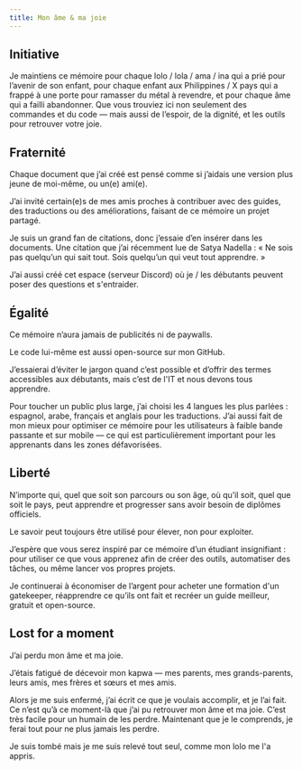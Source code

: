```yaml
---
title: Mon âme & ma joie
---
```


## Initiative

Je maintiens ce mémoire pour chaque lolo / lola / ama / ina qui a prié pour l’avenir de son enfant, pour chaque enfant aux Philippines / X pays qui a frappé à une porte pour ramasser du métal à revendre, et pour chaque âme qui a failli abandonner. Que vous trouviez ici non seulement des commandes et du code — mais aussi de l’espoir, de la dignité, et les outils pour retrouver votre joie.

## Fraternité

Chaque document que j’ai créé est pensé comme si j’aidais une version plus jeune de moi-même, ou un(e) ami(e).

J’ai invité certain(e)s de mes amis proches à contribuer avec des guides, des traductions ou des améliorations, faisant de ce mémoire un projet partagé.

Je suis un grand fan de citations, donc j’essaie d’en insérer dans les documents. Une citation que j’ai récemment lue de Satya Nadella : « Ne sois pas quelqu’un qui sait tout. Sois quelqu’un qui veut tout apprendre. »

J’ai aussi créé cet espace (serveur Discord) où je / les débutants peuvent poser des questions et s'entraider.

## Égalité

Ce mémoire n’aura jamais de publicités ni de paywalls.

Le code lui-même est aussi open-source sur mon GitHub.

J’essaierai d’éviter le jargon quand c’est possible et d’offrir des termes accessibles aux débutants, mais c’est de l'IT et nous devons tous apprendre.

Pour toucher un public plus large, j’ai choisi les 4 langues les plus parlées : espagnol, arabe, français et anglais pour les traductions. J’ai aussi fait de mon mieux pour optimiser ce mémoire pour les utilisateurs à faible bande passante et sur mobile — ce qui est particulièrement important pour les apprenants dans les zones défavorisées.

## Liberté

N’importe qui, quel que soit son parcours ou son âge, où qu’il soit, quel que soit le pays, peut apprendre et progresser sans avoir besoin de diplômes officiels.

Le savoir peut toujours être utilisé pour élever, non pour exploiter.

J’espère que vous serez inspiré par ce mémoire d’un étudiant insignifiant : pour utiliser ce que vous apprenez afin de créer des outils, automatiser des tâches, ou même lancer vos propres projets.

Je continuerai à économiser de l’argent pour acheter une formation d'un gatekeeper, réapprendre ce qu’ils ont fait et recréer un guide meilleur, gratuit et open-source.

## Lost for a moment

J’ai perdu mon âme et ma joie.

J’étais fatigué de décevoir mon kapwa — mes parents, mes grands-parents, leurs amis, mes frères et sœurs et mes amis.

Alors je me suis enfermé, j’ai écrit ce que je voulais accomplir, et je l’ai fait. Ce n’est qu’à ce moment-là que j’ai pu retrouver mon âme et ma joie. C’est très facile pour un humain de les perdre. Maintenant que je le comprends, je ferai tout pour ne plus jamais les perdre.

Je suis tombé mais je me suis relevé tout seul, comme mon lolo me l'a appris.